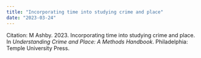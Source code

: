 ```yaml
---
title: "Incorporating time into studying crime and place"
date: "2023-03-24"
---
```


Citation: M Ashby. 2023. Incorporating time into studying crime and place. In _Understanding Crime and Place: A Methods Handbook_. Philadelphia: Temple University Press.
